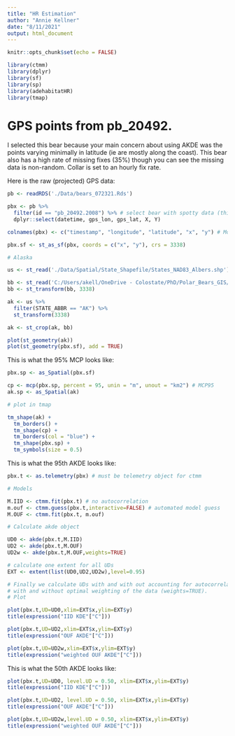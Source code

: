 ```yaml
---
title: "HR Estimation"
author: "Annie Kellner"
date: "8/11/2021"
output: html_document
---
```


```r
knitr::opts_chunk$set(echo = FALSE)
```

```r
library(ctmm)
library(dplyr)
library(sf)
library(sp)
library(adehabitatHR)
library(tmap)
```

# GPS points from pb_20492. 

I selected this bear because your main concern about using AKDE was the points varying minimally in latitude (ie are mostly along the coast). This bear also has a high rate of missing fixes (35%) though you can see the missing data is non-random. Collar is set to an hourly fix rate.

Here is the raw (projected) GPS data:

```r
pb <- readRDS('./Data/bears_072321.Rds')

pbx <- pb %>%
  filter(id == "pb_20492.2008") %>% # select bear with spotty data (this one has 35% missing fixes)
  dplyr::select(datetime, gps_lon, gps_lat, X, Y)

colnames(pbx) <- c("timestamp", "longitude", "latitude", "x", "y") # Movebank format

pbx.sf <- st_as_sf(pbx, coords = c("x", "y"), crs = 3338)

# Alaska

us <- st_read('./Data/Spatial/State_Shapefile/States_NAD83_Albers.shp') # From NPS state shapefile

bb <- st_read('C:/Users/akell/OneDrive - Colostate/PhD/Polar_Bears_GIS/Rectangle/Rectangle.shp')
bb <- st_transform(bb, 3338)

ak <- us %>%
  filter(STATE_ABBR == "AK") %>%
  st_transform(3338) 

ak <- st_crop(ak, bb)

plot(st_geometry(ak))
plot(st_geometry(pbx.sf), add = TRUE)


```

This is what the 95% MCP looks like:

```r

pbx.sp <- as_Spatial(pbx.sf)

cp <- mcp(pbx.sp, percent = 95, unin = "m", unout = "km2") # MCP95
ak.sp <- as_Spatial(ak)

# plot in tmap

tm_shape(ak) + 
  tm_borders() + 
  tm_shape(cp) + 
  tm_borders(col = "blue") + 
  tm_shape(pbx.sp) + 
  tm_symbols(size = 0.5)

```

This is what the 95th AKDE looks like:

```r
pbx.t <- as.telemetry(pbx) # must be telemetry object for ctmm

# Models

M.IID <- ctmm.fit(pbx.t) # no autocorrelation
m.ouf <- ctmm.guess(pbx.t,interactive=FALSE) # automated model guess
M.OUF <- ctmm.fit(pbx.t, m.ouf)

# Calculate akde object 

UD0 <- akde(pbx.t,M.IID)
UD2 <- akde(pbx.t,M.OUF)
UD2w <- akde(pbx.t,M.OUF,weights=TRUE)

# calculate one extent for all UDs
EXT <- extent(list(UD0,UD2,UD2w),level=0.95)

# Finally we calculate UDs with and with out accounting for autocorrelation (M.OUF versus M.IID) 
# with and without optimal weighting of the data (weights=TRUE). 
# Plot

plot(pbx.t,UD=UD0,xlim=EXT$x,ylim=EXT$y)
title(expression("IID KDE"["C"]))
```

```r
plot(pbx.t,UD=UD2,xlim=EXT$x,ylim=EXT$y)
title(expression("OUF AKDE"["C"]))

```

```r

plot(pbx.t,UD=UD2w,xlim=EXT$x,ylim=EXT$y)
title(expression("weighted OUF AKDE"["C"]))
```
This is what the 50th AKDE looks like:

```r

plot(pbx.t,UD=UD0, level.UD = 0.50, xlim=EXT$x,ylim=EXT$y)
title(expression("IID KDE"["C"]))

```

```r
plot(pbx.t,UD=UD2, level.UD = 0.50, xlim=EXT$x,ylim=EXT$y)
title(expression("OUF AKDE"["C"]))

```

```r

plot(pbx.t,UD=UD2w,level.UD = 0.50, xlim=EXT$x,ylim=EXT$y)
title(expression("weighted OUF AKDE"["C"]))

```

